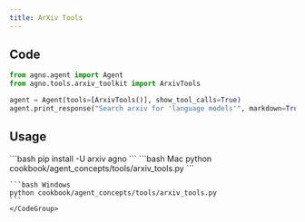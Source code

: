 ```yaml
---
title: ArXiv Tools
---
```


## Code

```python cookbook/agent_concepts/tools/arxiv_tools.py
from agno.agent import Agent
from agno.tools.arxiv_toolkit import ArxivTools

agent = Agent(tools=[ArxivTools()], show_tool_calls=True)
agent.print_response("Search arxiv for 'language models'", markdown=True)
```

## Usage

<Steps>
  <Snippet file="create-venv-step.mdx" />

  <Step title="Install libraries">
    ```bash
    pip install -U arxiv agno
    ```
  </Step>

  <Step title="Run Agent">
    <CodeGroup>
    ```bash Mac
    python cookbook/agent_concepts/tools/arxiv_tools.py
    ```

    ```bash Windows
    python cookbook/agent_concepts/tools/arxiv_tools.py
    ```
    </CodeGroup>
  </Step>
</Steps>